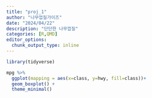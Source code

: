 ```yaml
---
title: "proj_1"
author: "나무껍질가이즈"
date: "2024/04/22"
description: "단단한 나무껍질"
categories: [R,QMD]
editor_options: 
  chunk_output_type: inline
---
```


```r
library(tidyverse)
```

```r
mpg %>% 
  ggplot(mapping = aes(x=class, y=hwy, fill=class))+
  geom_boxplot() +
  theme_minimal()
```

